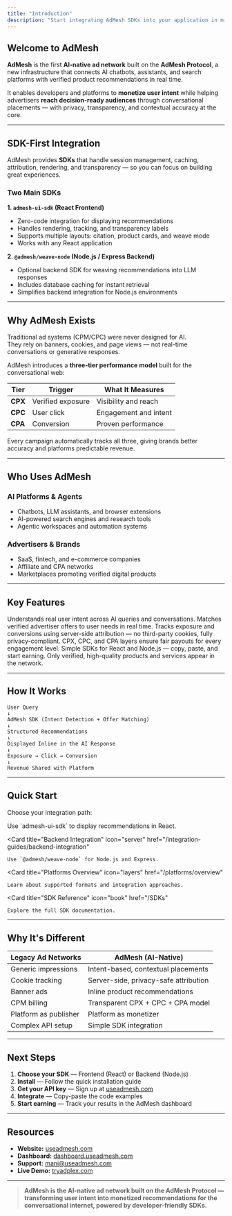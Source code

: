 ```yaml
---
title: "Introduction"
description: "Start integrating AdMesh SDKs into your application in minutes"
---
```


## Welcome to AdMesh

**AdMesh** is the first **AI-native ad network** built on the **AdMesh Protocol**, a new infrastructure that connects AI chatbots, assistants, and search platforms with verified product recommendations in real time.

It enables developers and platforms to **monetize user intent** while helping advertisers **reach decision-ready audiences** through conversational placements — with privacy, transparency, and contextual accuracy at the core.

---

## SDK-First Integration

AdMesh provides **SDKs** that handle session management, caching, attribution, rendering, and transparency — so you can focus on building great experiences.

### Two Main SDKs

**1. `admesh-ui-sdk` (React Frontend)**  
- Zero-code integration for displaying recommendations  
- Handles rendering, tracking, and transparency labels  
- Supports multiple layouts: citation, product cards, and weave mode  
- Works with any React application  

**2. `@admesh/weave-node` (Node.js / Express Backend)**  
- Optional backend SDK for weaving recommendations into LLM responses  
- Includes database caching for instant retrieval  
- Simplifies backend integration for Node.js environments  

---

## Why AdMesh Exists

Traditional ad systems (CPM/CPC) were never designed for AI.  
They rely on banners, cookies, and page views — not real-time conversations or generative responses.

AdMesh introduces a **three-tier performance model** built for the conversational web:

| Tier | Trigger | What It Measures |
|------|----------|------------------|
| **CPX** | Verified exposure | Visibility and reach |
| **CPC** | User click | Engagement and intent |
| **CPA** | Conversion | Proven performance |

Every campaign automatically tracks all three, giving brands better accuracy and platforms predictable revenue.

---

## Who Uses AdMesh

### AI Platforms & Agents
- Chatbots, LLM assistants, and browser extensions  
- AI-powered search engines and research tools  
- Agentic workspaces and automation systems  

### Advertisers & Brands
- SaaS, fintech, and e-commerce companies  
- Affiliate and CPA networks  
- Marketplaces promoting verified digital products  

---

## Key Features

<CardGroup cols={2}>
  <Card title="Intent Detection" icon="sparkles">
    Understands real user intent across AI queries and conversations.
  </Card>

  <Card title="Contextual Product Matching" icon="grid">
    Matches verified advertiser offers to user needs in real time.
  </Card>

  <Card title="Privacy-Safe Tracking" icon="shield">
    Tracks exposure and conversions using server-side attribution — no third-party cookies, fully privacy-compliant.
  </Card>

  <Card title="Transparent Revenue Model" icon="dollar-sign">
    CPX, CPC, and CPA layers ensure fair payouts for every engagement level.
  </Card>

  <Card title="SDK Integration" icon="code">
    Simple SDKs for React and Node.js — copy, paste, and start earning.
  </Card>

  <Card title="Brand Safety" icon="check-circle">
    Only verified, high-quality products and services appear in the network.
  </Card>
</CardGroup>

---

## How It Works

```text
User Query
↓
AdMesh SDK (Intent Detection + Offer Matching)
↓
Structured Recommendations
↓
Displayed Inline in the AI Response
↓
Exposure → Click → Conversion
↓
Revenue Shared with Platform
```

---

## Quick Start

Choose your integration path:

<CardGroup cols={2}>
  <Card
    title="Frontend Integration"
    icon="react"
    href="/ui-sdk/installation"
  >
    Use `admesh-ui-sdk` to display recommendations in React.
  </Card>

  <Card
    title="Backend Integration"
    icon="server"
    href="/integration-guides/backend-integration"
  >
    Use `@admesh/weave-node` for Node.js and Express.
  </Card>

  <Card
    title="Platforms Overview"
    icon="layers"
    href="/platforms/overview"
  >
    Learn about supported formats and integration approaches.
  </Card>

  <Card
    title="SDK Reference"
    icon="book"
    href="/SDKs"
  >
    Explore the full SDK documentation.
  </Card>
</CardGroup>

---

## Why It's Different

| Legacy Ad Networks | AdMesh (AI-Native) |
|--------------------|--------------------|
| Generic impressions | Intent-based, contextual placements |
| Cookie tracking | Server-side, privacy-safe attribution |
| Banner ads | Inline product recommendations |
| CPM billing | Transparent CPX + CPC + CPA model |
| Platform as publisher | Platform as monetizer |
| Complex API setup | Simple SDK integration |

---

## Next Steps

1. **Choose your SDK** — Frontend (React) or Backend (Node.js)  
2. **Install** — Follow the quick installation guide  
3. **Get your API key** — Sign up at [useadmesh.com](https://useadmesh.com)  
4. **Integrate** — Copy-paste the code examples  
5. **Start earning** — Track your results in the AdMesh dashboard  

---

## Resources

- **Website:** [useadmesh.com](https://useadmesh.com)  
- **Dashboard:** [dashboard.useadmesh.com](https://dashboard.useadmesh.com)  
- **Support:** [mani@useadmesh.com](mailto:mani@useadmesh.com)  
- **Live Demo:** [tryadplex.com](https://tryadplex.com)  

---

> **AdMesh is the AI-native ad network built on the AdMesh Protocol — transforming user intent into monetized recommendations for the conversational internet, powered by developer-friendly SDKs.**
